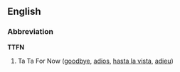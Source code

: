==English==
===Abbreviation===
'''TTFN'''
#Ta Ta For Now ([[goodbye]], [[adios]], [[hasta la vista]], [[adieu]])